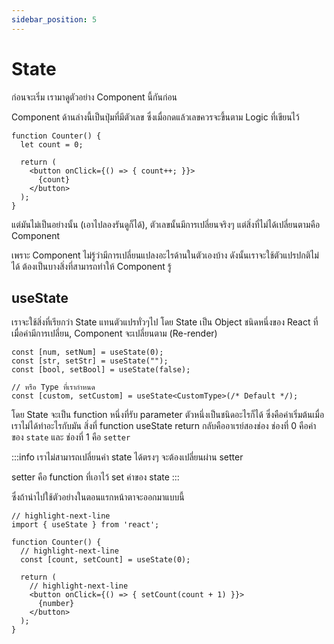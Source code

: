 ```yaml
---
sidebar_position: 5
---
```


# State

ก่อนจะเริ่ม เรามาดูตัวอย่าง Component นี้กันก่อน

Component ด้านล่างนี้เป็นปุ่มที่มีตัวเลข ซึ่งเมื่อกดแล้วเลขควรจะขึ้นตาม Logic ที่เขียนไว้

```tsx
function Counter() {
  let count = 0;

  return (
    <button onClick={() => { count++; }}>
      {count}
    </button>
  );
}
```

แต่มันไม่เป็นอย่างนั้น (เอาไปลองรันดูก็ได้), ตัวเลขนั้นมีการเปลี่ยนจริงๆ แต่สิ่งที่ไม่ได้เปลี่ยนตามคือ Component

เพราะ Component ไม่รู้ว่ามีการเปลี่ยนแปลงอะไรด้านในตัวเองบ้าง ดังนั้นเราจะใช้ตัวแปรปกติไม่ได้ ต้องเป็นบางสิ่งที่สามารถทำให้ Component รู้

## useState

เราจะใช้สิ่งที่เรียกว่า State แทนตัวแปรทั่วๆไป โดย State เป็น Object ชนิดหนึ่งของ React ที่เมื่อค่ามีการเปลี่ยน,
Component จะเปลี่ยนตาม (Re-render)

```tsx
const [num, setNum] = useState(0);
const [str, setStr] = useState("");
const [bool, setBool] = useState(false);

// หรือ Type ที่เรากำหนด
const [custom, setCustom] = useState<CustomType>(/* Default */);
```

โดย State จะเป็น function หนึ่งที่รับ parameter ตัวหนึ่งเป็นชนิดอะไรก็ได้ ซึ่งคือค่าเริ่มต้นเมื่อเราไม่ได้ทำอะไรกับมัน
สิ่งที่ function useState return กลับคืออาเรย์สองช่อง ช่องที่ 0 คือค่าของ `state` และ ช่องที่ 1 คือ `setter`

:::info
เราไม่สามารถเปลี่ยนค่า state ได้ตรงๆ จะต้องเปลี่ยนผ่าน setter

setter คือ function ที่เอาไว้ set ค่าของ state
:::

ซึ่งถ้านำไปใช้ตัวอย่างในตอนแรกหน้าตาจะออกมาแบบนี้

```tsx
// highlight-next-line
import { useState } from 'react';

function Counter() {
  // highlight-next-line
  const [count, setCount] = useState(0);

  return (
    // highlight-next-line
    <button onClick={() => { setCount(count + 1) }}>
      {number}
    </button>
  );
}
```